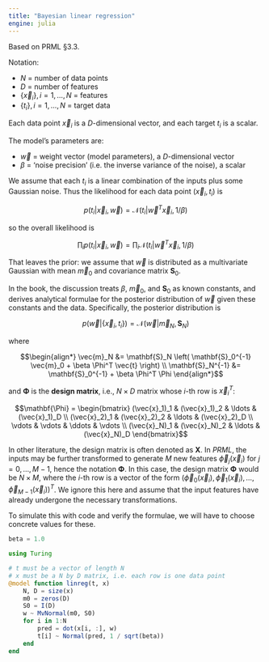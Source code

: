 ```yaml
---
title: "Bayesian linear regression"
engine: julia
---
```


Based on PRML §3.3.

Notation:

- $N$ = number of data points
- $D$ = number of features
- $\{\vec{x}_i\}, i=1,\ldots,N$ = features
- $\{t_i\}, i=1,\ldots,N$ = target data

Each data point $\vec{x}_i$ is a $D$-dimensional vector, and each target $t_i$ is a scalar.

The model's parameters are:

- $\vec{w}$ = weight vector (model parameters), a $D$-dimensional vector
- $\beta$ = 'noise precision' (i.e. the inverse variance of the noise), a scalar

We assume that each $t_i$ is a linear combination of the inputs plus some Gaussian noise.
Thus the likelihood for each data point $(\vec{x}_i, t_i)$ is

$$p(t_i | \vec{x}_i, \vec{w}) = \mathcal{N}(t_i | \vec{w}^T \vec{x}_i, 1/\beta)$$

so the overall likelihood is

$$\prod_i p(t_i | \vec{x}_i, \vec{w}) = \prod_i \mathcal{N}(t_i | \vec{w}^T \vec{x}_i, 1/\beta)$$

That leaves the prior: we assume that $\vec{w}$ is distributed as a multivariate Gaussian with mean $\vec{m}_0$ and covariance matrix $\mathbf{S}_0$.

In the book, the discussion treats $\beta$, $\vec{m}_0$, and $\mathbf{S}_0$ as known constants, and derives analytical formulae for the posterior distribution of $\vec{w}$ given these constants and the data.
Specifically, the posterior distribution is

$$p(\vec{w} | \{\vec{x}_i, t_i\}) = \mathcal{N}(\vec{w} | \vec{m}_N, \mathbf{S}_N)$$

where

$$\begin{align*}
\vec{m}_N &= \mathbf{S}_N \left( \mathbf{S}_0^{-1} \vec{m}_0 + \beta \Phi^T \vec{t} \right) \\
\mathbf{S}_N^{-1} &= \mathbf{S}_0^{-1} + \beta \Phi^T \Phi
\end{align*}$$

and $\mathbf{\Phi}$ is the **design matrix**, i.e.,  $N \times D$ matrix whose $i$-th row is $\vec{x}_i^T$:

$$\mathbf{\Phi} = \begin{bmatrix}
(\vec{x}_1)_1 & (\vec{x}_1)_2 & \ldots & (\vec{x}_1)_D \\
(\vec{x}_2)_1 & (\vec{x}_2)_2 & \ldots & (\vec{x}_2)_D \\
\vdots & \vdots & \ddots & \vdots \\
(\vec{x}_N)_1 & (\vec{x}_N)_2 & \ldots & (\vec{x}_N)_D
\end{bmatrix}$$

::: {.callout-note}
In other literature, the design matrix is often denoted as $\mathbf{X}$.
In _PRML_, the inputs may be further transformed to generate $M$ new features $\vec{\phi}_j(\vec{x}_i)$ for $j = 0, \ldots, M-1$, hence the notation $\mathbf{\Phi}$.
In this case, the design matrix $\mathbf{\Phi}$ would be $N \times M$, where the $i$-th row is a vector of the form $(\vec{\phi}_0(\vec{x}_i), \vec{\phi}_1(\vec{x}_i), \ldots, \vec{\phi}_{M-1}(\vec{x}_i))^T$.
We ignore this here and assume that the input features have already undergone the necessary transformations.
:::

To simulate this with code and verify the formulae, we will have to choose concrete values for these.

```julia
beta = 1.0

using Turing

# t must be a vector of length N
# x must be a N by D matrix, i.e. each row is one data point
@model function linreg(t, x)
    N, D = size(x)
    m0 = zeros(D)
    S0 = I(D)
    w ~ MvNormal(m0, S0)
    for i in 1:N
        pred = dot(x[i, :], w)
        t[i] ~ Normal(pred, 1 / sqrt(beta))
    end
end
```
